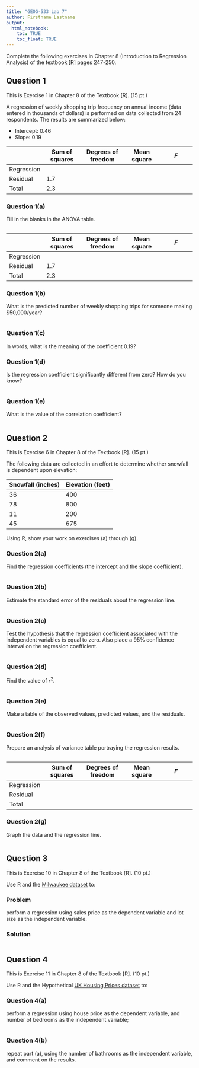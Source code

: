 ```yaml
---
title: "GEOG-533 Lab 7"
author: Firstname Lastname
output: 
  html_notebook:
    toc: TRUE
    toc_float: TRUE
---
```


Complete the following exercises in Chapter 8 (Introduction to Regression Analysis) of the textbook [R] pages 247-250. 

## Question 1

This is Exercise 1 in Chapter 8 of the Textbook [R]. (15 pt.)

A regression of weekly shopping trip frequency on annual income (data entered in thousands of dollars) is performed on data collected from 24 respondents. The results are summarized below:

* Intercept: 0.46
* Slope: 0.19

|          | Sum of squares  | Degrees of freedom |  Mean square   |       *F*       |
|----------|-----------------|--------------------|----------------|-----------------|
|Regression|                 |                    |                |                 |
| Residual |       1.7       |                    |                |                 |
| Total    |       2.3       |                    |                |                 |


### Question 1(a)
Fill in the blanks in the ANOVA table.

```r

```


|          | Sum of squares  | Degrees of freedom |  Mean square   |       *F*       |
|----------|-----------------|--------------------|----------------|-----------------|
|Regression|                 |                    |                |                 |
| Residual |       1.7       |                    |                |                 |
| Total    |       2.3       |                    |                |                 |


### Question 1(b)
What is the predicted number of weekly shopping trips for someone making $50,000/year?
```r

```


### Question 1(c)
In words, what is the meaning of the coefficient 0.19?



### Question 1(d)
Is the regression coefficient significantly different from zero? How do you know?
```r

```



### Question 1(e)
What is the value of the correlation coefficient?
```r

```





## Question 2

This is Exercise 6 in Chapter 8 of the Textbook [R]. (15 pt.)

The following data are collected in an effort to determine whether snowfall is dependent upon elevation: 

| Snowfall (inches) | Elevation (feet) |
|-------------------|------------------|
|       36          |       400        |
|       78          |       800        |
|       11          |       200        |
|       45          |       675        |

Using R, show your work on exercises (a) through (g).

### Question 2(a)
Find the regression coefficients (the intercept and the slope coefficient).
```r

```


### Question 2(b)
Estimate the standard error of the residuals about the regression line.
```r

```


### Question 2(c)
Test the hypothesis that the regression coefficient associated with the independent variables is equal to zero. Also place a 95% confidence interval on the regression coefficient.
```r

```


### Question 2(d)
Find the value of $r^2$.
```r

```


### Question 2(e)
Make a table of the observed values, predicted values, and the residuals.
```r

```


### Question 2(f)
Prepare an analysis of variance table portraying the regression results.
```r

```


|          | Sum of squares  | Degrees of freedom |  Mean square   |       *F*       |
|----------|-----------------|--------------------|----------------|-----------------|
|Regression|                 |                    |                |                 |
| Residual |                 |                    |                |                 |
| Total    |                 |                    |                |                 |

### Question 2(g)
Graph the data and the regression line.
```r

```




## Question 3

This is Exercise 10 in Chapter 8 of the Textbook [R]. (10 pt.)

Use R and the [Milwaukee dataset](http://spatial.binghamton.edu/geog533/data/Milwaukee_Sales.csv) to:

### Problem
perform a regression using sales price as the dependent variable and lot size as the independent variable.

### Solution
```r

```



## Question 4

This is Exercise 11 in Chapter 8 of the Textbook [R]. (10 pt.)

Use R and the Hypothetical [UK Housing Prices dataset](http://spatial.binghamton.edu/geog533/data/UK_Housing.csv) to:

### Question 4(a) 
perform a regression using house price as the dependent variable, and number of bedrooms as the independent variable;

```r

```


### Question 4(b) 
repeat part (a), using the number of bathrooms as the independent variable, and comment on the results.
```r

```




